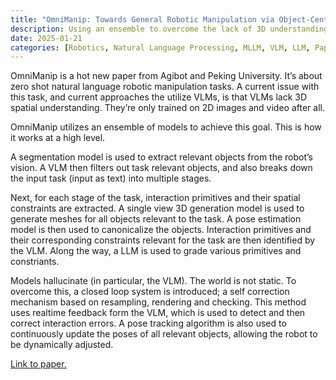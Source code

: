 ```yaml
---
title: "OmniManip: Towards General Robotic Manipulation via Object-Centric Interaction Primitives as Spatial Constraints"
description: Using an ensemble to overcome the lack of 3D understanding
date: 2025-01-21
categories: [Robotics, Natural Language Processing, MLLM, VLM, LLM, Papers]
---
```


OmniManip is a hot new paper from Agibot and Peking University. It's about zero shot natural language robotic manipulation tasks. A current issue with this task, and current approaches the utilize VLMs, is that VLMs lack 3D spatial understanding. They're only trained on 2D images and video after all.

OmniManip utilizes an ensemble of models to achieve this goal. This is how it works at a high level.

A segmentation model is used to extract relevant objects from the robot's vision. A VLM then filters out task relevant objects, and also breaks down the input task (input as text) into multiple stages.

Next, for each stage of the task, interaction primitives and their spatial constraints are extracted. A single view 3D generation model is used to generate meshes for all objects relevant to the task. A pose estimation model is then used to canonicalize the objects. Interaction primitives and their corresponding constraints relevant for the task are then identified by the VLM. Along the way, a LLM is used to grade various primitives and constriants.

Models hallucinate (in particular, the VLM). The world is not static. To overcome this, a closed loop system is introduced; a self correction mechanism based on resampling, rendering and checking. This method uses realtime feedback form the VLM, which is used to detect and then correct interaction errors. A pose tracking algorithm is also used to continuously update the poses of all relevant objects, allowing the robot to be dynamically adjusted.

[Link to paper.](https://omnimanip.github.io/)